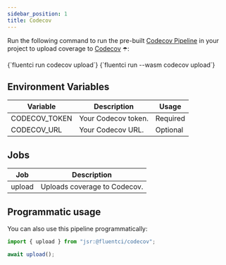 ```yaml
---
sidebar_position: 1
title: Codecov
---
```


Run the following command to run the pre-built [Codecov Pipeline](https://github.com/fluent-ci-templates/codecov-pipeline) in your project to upload coverage to [Codecov](https://about.codecov.io/) ☂️:


<Tabs>
  <TabItem value="dagger" label="Dagger">
    <CodeBlock language="bash">
      {`fluentci run codecov upload`}
    </CodeBlock>
  </TabItem>
  <TabItem value="wasm" label="Wasm">
    <CodeBlock language="bash">
      {`fluentci run --wasm codecov upload`}

</CodeBlock>
</TabItem>
</Tabs>

## Environment Variables

| Variable      | Description         | Usage    |
| ------------- | ------------------- | -------- |
| CODECOV_TOKEN | Your Codecov token. | Required |
| CODECOV_URL   | Your Codecov URL.   | Optional |

## Jobs

| Job    | Description                  |
| ------ | ---------------------------- |
| upload | Uploads coverage to Codecov. |

## Programmatic usage

You can also use this pipeline programmatically:

```typescript
import { upload } from "jsr:@fluentci/codecov";

await upload();
```
